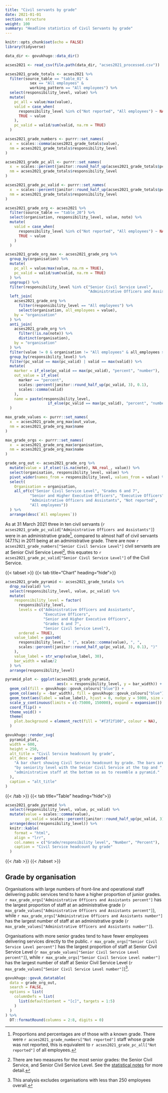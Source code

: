 ```yaml
---
title: "Civil servants by grade"
date: 2021-01-01
section: structure
weight: 100
summary: "Headline statistics of Civil Servants by grade"
---
```


```r
knitr::opts_chunk$set(echo = FALSE)
library(tidyverse)

data_dir <- govukhugo::data_dir()

acses2021 <- read_csv(file.path(data_dir, "acses2021_processed.csv"))

acses2021_grade_totals <- acses2021 %>%
  filter(source_table == "table_01" & 
           sex == "All employees" & 
           working_pattern == "All employees") %>%
  select(responsibility_level, value) %>%
  mutate(
    pc_all = value/max(value),
    valid = case_when(
      responsibility_level %in% c("Not reported", "All employees") ~ NA_real_,
      TRUE ~ value
    ),
    pc_valid = valid/sum(valid, na.rm = TRUE)
  )

acses2021_grade_numbers <- purrr::set_names(
  x  = scales::comma(acses2021_grade_totals$value),
  nm = acses2021_grade_totals$responsibility_level
)

acses2021_grade_pc_all <- purrr::set_names(
  x  = scales::percent(janitor::round_half_up(acses2021_grade_totals$pc_all, 3), 0.1),
  nm = acses2021_grade_totals$responsibility_level
)

acses2021_grade_pc_valid <- purrr::set_names(
  x  = scales::percent(janitor::round_half_up(acses2021_grade_totals$pc_valid, 3), 0.1),
  nm = acses2021_grade_totals$responsibility_level
)

acses2021_grade_org <- acses2021 %>%
  filter(source_table == "table_20") %>%
  select(organisation, responsibility_level, value, note) %>%
  mutate(
    valid = case_when(
      responsibility_level %in% c("Not reported", "All employees") ~ NA_real_,
      TRUE ~ value
    )
  )

acses2021_grade_org_max <- acses2021_grade_org %>%
  group_by(organisation) %>%
  mutate(
    pc_all = value/max(value, na.rm = TRUE),
    pc_valid = valid/sum(valid, na.rm = TRUE)
  ) %>%
  ungroup() %>%
  filter(responsibility_level %in% c("Senior Civil Service Level", 
                                     "Administrative Officers and Assistants")) %>%
  left_join(
    acses2021_grade_org %>% 
      filter(responsibility_level == "All employees") %>%
      select(organisation, all_employees = value),
    by = "organisation"
  ) %>%
  anti_join(
    acses2021_grade_org %>% 
      filter(!is.na(note)) %>% 
      distinct(organisation),
    by = "organisation"
  ) %>%
  filter(value != 0 & organisation != "All employees" & all_employees >= 250) %>%
  group_by(responsibility_level) %>%
  filter(pc_valid == max(pc_valid) | valid == max(valid)) %>%
  mutate(
    marker = if_else(pc_valid == max(pc_valid), "percent", "number"),
    out_value = if_else(
      marker == "percent",
      scales::percent(janitor::round_half_up(pc_valid, 3), 0.1),
      scales::comma(valid)
    ),
    name = paste(responsibility_level, 
                   if_else(pc_valid == max(pc_valid), "percent", "number")),
  )

max_grade_values <- purrr::set_names(
  x  = acses2021_grade_org_max$out_value,
  nm = acses2021_grade_org_max$name
)

max_grade_orgs <- purrr::set_names(
  x  = acses2021_grade_org_max$organisation,
  nm = acses2021_grade_org_max$name
)

grade_org_out <- acses2021_grade_org %>%
  mutate(value = if_else(!is.na(note), NA_real_, value)) %>%
  select(organisation, responsibility_level, value) %>%
  pivot_wider(names_from = responsibility_level, values_from = value) %>%
  select(
    Organisation = organisation,
    all_of(c("Senior Civil Service Level", "Grades 6 and 7",
           "Senior and Higher Executive Officers", "Executive Officers", 
           "Administrative Officers and Assistants", "Not reported",
           "All employees"))
  ) %>%
  arrange(desc(`All employees`))

```

As at 31 March 2021 three in ten civil servants (`r acses2021_grade_pc_valid["Administrative Officers and Assistants"]`) were in an administrative grade[^1], compared to almost half of civil servants (47.1%) in 2011 being at an administrative grade. There are now `r acses2021_grade_numbers["Senior Civil Service Level"]` civil servants are at Senior Civil Service Level[^2], this equates to `r acses2021_grade_pc_valid["Senior Civil Service Level"]` of the Civil Service.

::::{.govuk-grid-row .data-card}
:::{.govuk-grid-column-full-width .data-display}
{{< tabset >}}
{{< tab title="Chart" heading="hide">}}
```r

acses2021_grade_pyramid <- acses2021_grade_totals %>%
  drop_na(valid) %>%
  select(responsibility_level, value, pc_valid) %>%
  mutate(
    responsibility_level = factor(
      responsibility_level, 
      levels = c("Administrative Officers and Assistants",
                 "Executive Officers",
                 "Senior and Higher Executive Officers",
                 "Grades 6 and 7",
                 "Senior Civil Service Level"),
      ordered = TRUE),
    value_label = paste0(
      responsibility_level, " (", scales::comma(value), ", ", 
      scales::percent(janitor::round_half_up(pc_valid, 3), 0.1), ")"
    ),
    value_label = str_wrap(value_label, 30),
    bar_width = value/2
  ) %>%
  arrange(responsibility_level)

pyramid_plot <- ggplot(acses2021_grade_pyramid,
                       aes(x = responsibility_level, y = bar_width)) +
  geom_col(fill = govukhugo::govuk_colours["blue"]) +
  geom_col(aes(y = -bar_width), fill = govukhugo::govuk_colours["blue"]) +
  geom_text(aes(label = value_label), hjust = 0, nudge_y = 5000, size = 4) +
  scale_y_continuous(limits = c(-75000, 150000), expand = expansion()) +
  coord_flip() +
  theme_void() +
  theme(
    plot.background = element_rect(fill = "#f3f2f100", colour = NA),
  )

govukhugo::render_svg(
  pyramid_plot,
  width = 600,
  height = 250,
  alt_title = "Civil Service headcount by grade",
  alt_desc = paste(
    "A bar chart showing Civil Service headcount by grade. The bars are ordered",
    "by seniority level with the Senior Civil Service at the top and ",
    "administrative staff at the bottom so as to resemble a pyramid."
  ),
  caption = "alt_title"
)

```
{{< /tab >}}
{{< tab title="Table" heading="hide">}}
```r

acses2021_grade_pyramid %>%
  select(responsibility_level, value, pc_valid) %>%
  mutate(value = scales::comma(value),
         pc_valid = scales::percent(janitor::round_half_up(pc_valid, 3), 0.1)) %>%
  arrange(desc(responsibility_level)) %>%
  knitr::kable(
    format = "html", 
    align = "lrr",
    col.names = c("Grade/responsibility level", "Number", "Percent"),
    caption = "Civil Service headcount by grade"
  )
```
{{< /tab >}}
{{< /tabset >}}

:::
::::

## Grade by organisation

Organisations with large numbers of front-line and operational staff delivering public services tend to have a higher proportion of junior grades. `r max_grade_orgs["Administrative Officers and Assistants percent"]` has the largest proportion of staff at an administrative grade (`r max_grade_values["Administrative Officers and Assistants percent"]`), while `r max_grade_orgs["Administrative Officers and Assistants number"]` has the largest number of staff at an administrative grade (`r max_grade_values["Administrative Officers and Assistants number"]`).

Organisations with more senior grades tend to have fewer employees delivering services directly to the public. `r max_grade_orgs["Senior Civil Service Level percent"]` has the largest proportion of staff at Senior Civil Service Level (`r max_grade_values["Senior Civil Service Level percent"]`), while `r max_grade_orgs["Senior Civil Service Level number"]` has the largest number of staff at Senior Civil Service Level (`r max_grade_values["Senior Civil Service Level number"]`)[^3].

::::{.govuk-grid-row .data-card}
:::{.govuk-grid-column-full-width .data-display}
```r
govukhugo::govuk_datatable(
  data = grade_org_out,
  search = FALSE,
  options = list(
    columnDefs = list(
      list(defaultContent = "[c]", targets = 1:5)
    )
  )
) %>%
  DT::formatRound(columns = 2:8, digits = 0)
```
:::
::::



[^1]: Proportions and percentages are of those with a known grade. There were `r acses2021_grade_numbers["Not reported"]` staff whose grade was not reported, this is equivalent to `r acses2021_grade_pc_all["Not reported"]` of all employees.
[^2]: There are two measures for the most senior grades: the Senior Civil Service, and Senior Civil Service Level. See the [statistical notes](/about/#grading-systems-and-the-senior-civil-service) for more detail.
[^3]: This analysis excludes organisations with less than 250 employees overall.
